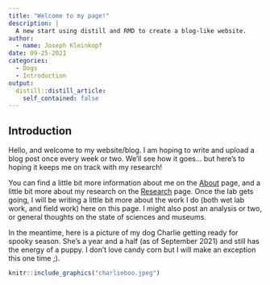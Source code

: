 ```yaml
---
title: "Welcome to my page!"
description: |
  A new start using distill and RMD to create a blog-like website. 
author:
  - name: Joseph Kleinkopf
date: 09-25-2021
categories:
  - Dogs
  - Introduction
output:
  distill::distill_article:
    self_contained: false
---
```


## Introduction

Hello, and welcome to my website/blog. I am hoping to write and upload a blog post once every week or two. We'll see how it goes... but here's to hoping it keeps me on track with my research!

You can find a little bit more information about me on the [About](https://jkleinkopf.com/about.html) page, and a little bit more about my research on the [Research](https://jkleinkopf.com/research.html) page. Once the lab gets going, I will be writing a little bit more about the work I do (both wet lab work, and field work) here on this page. I might also post an analysis or two, or general thoughts on the state of sciences and museums.

In the meantime, here is a picture of my dog Charlie getting ready for spooky season. She's a year and a half (as of September 2021) and still has the energy of a puppy. I don't love candy corn but I will make an exception this one time ;). 


```r
knitr::include_graphics("charlieboo.jpeg")
```


